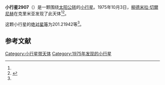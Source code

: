 {{Infobox planet
| bgcolour = #FFFFC0
| name = 2907 Nekrasov
| symbol = 
| image = 
| caption = 
| discovery = yes
| discovery_ref = 
| discoverer = [[柳德米拉·切爾尼赫|柳德米拉·切爾尼赫]]
| discovery_site = [[克里米亚|克里米亚]] 
| discovered = 1975年10月3日
| designations = yes
| mp_name = 
| named_after = 
| alt_names = 1975 TT2/ 1952 HL1 / 1954 UW1 / 1968 KT / 1970 XD / 1980 RW3 / 1980 TH7
| mp_category = [[主带小行星|主带小行星]]
| orbit_ref = <ref name="a">[http://ssd.jpl.nasa.gov/sbdb.cgi?sstr=2907 2907 Nekrasov] {{Wayback|url=http://ssd.jpl.nasa.gov/sbdb.cgi?sstr=2907 |date=20200820021022 }}，小行星數據庫瀏覽器（JPL Small-Body Database Browser）－[[美国国家航空航天局|美国国家航空航天局]]喷气推进实验室</ref>
| epoch = 2456400.5 (2013年4月18日更新)
| aphelion = {{convert|3.3048092|AU|km|3|abbr=on|lk=out}}
| perihelion = {{convert|2.7349534|AU|km|3|abbr=on}}
| semimajor = {{convert|3.0198813|AU|km|3|abbr=on}}
| eccentricity = 0.0943507
| period = 1916.828492 [[日|日]]<br />5.25[[儒略年|儒略年]]
| avg_speed = 
| inclination = 10.19732
| asc_node = 172.56148
| mean_anomaly = 
| arg_peri = 201.21942
| satellites = 
| physical_characteristics = yes
| dimensions = 
| mass = 
| density = 
| surface_grav = 
| escape_velocity = 
| sidereal_day = 
| axial_tilt = 
| pole_ecliptic_lat = 
| pole_ecliptic_lon = 
| albedo = 
| temperatures= 
| temp_name1 = 
| mean_temp_1 = 
| max_temp_1 = 
| temp_name2 = 
| max_temp_2 = 
| spectral_type = 
| abs_magnitude = 201.21942
}}

'''小行星2907'''（{{lang-en|2907 Nekrasov}}）是一颗围绕[[太阳|太阳]][[公转|公转]]的[[小行星|小行星]]。1975年10月3日，[[柳德米拉·切爾尼赫|柳德米拉·切爾尼赫]]在克里米亚发现了此天体<ref name="a" /><ref>{{cite news|title=小行星列表|url=http://cfa-www.harvard.edu/iau/lists/NumberedMPs.txt|accessdate=2013-07-08|newspaper=哈佛大学|archive-date=2008-05-17|archive-url=https://web.archive.org/web/20080517010638/http://cfa-www.harvard.edu/iau/lists/NumberedMPs.txt|dead-url=no}}</ref>。

这颗小行星的[[绝对星等|绝对星等]]为201.21942等<ref name="a" />。

==参考文献==
{{reflist}}
{{Minor Planet Number|[[小行星2906|小行星2906]]|[[小行星2908|小行星2908]]}}

{{小天体}}

[[Category:小行星带天体|Category:小行星带天体]]
[[Category:1975年发现的小行星|Category:1975年发现的小行星]]

{{asteroid-stub}}